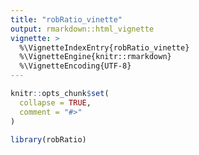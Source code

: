 ```yaml
---
title: "robRatio_vinette"
output: rmarkdown::html_vignette
vignette: >
  %\VignetteIndexEntry{robRatio_vinette}
  %\VignetteEngine{knitr::rmarkdown}
  %\VignetteEncoding{UTF-8}
---
```


```r
knitr::opts_chunk$set(
  collapse = TRUE,
  comment = "#>"
)
```

```r
library(robRatio)
```
